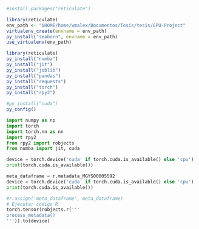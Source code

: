 ```r
#install.packages("reticulate")

library(reticulate)
env_path <- "$HOME/home/wmalex/Documentos/Tesis/tesis/GPU-Project"
virtualenv_create(envname = env_path)
py_install("seaborn", envname = env_path)
use_virtualenv(env_path)

```

```r
library(reticulate)
py_install("numba")
py_install("jit")
py_install("joblib")
py_install("pandas")
py_install("requests")
py_install("torch")
py_install("rpy2")

#py_install("cuda")
py_config()
```

```python
import numpy as np
import torch
import torch.nn as nn
import rpy2
from rpy2 import robjects
from numba import jit, cuda

```

```python
device = torch.device('cuda' if torch.cuda.is_available() else 'cpu')
print(torch.cuda.is_available())
```

```python

meta_dataframe = r.metadata_MGYS00005592
device = torch.device('cuda' if torch.cuda.is_available() else 'cpu')
print(torch.cuda.is_available())

```

```python

#r.assign('meta_dataframe', meta_dataframe)
# Ejecutar código R
torch.tensor(robjects.r('''
process_metadata()
''')).to(device) 
```

